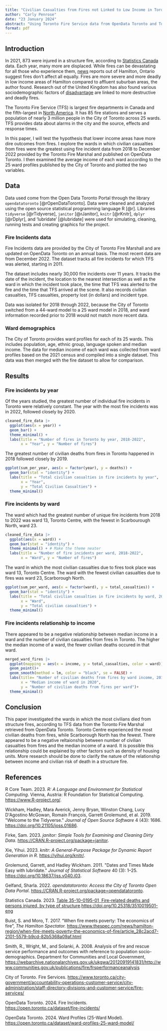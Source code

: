 ```yaml
---
title: "Civilian Casualties from Fires not Linked to Low Income in Toronto Wards ^[Code and data is available at: github.com/CarlyPenrose/Toronto_Fires]"
author: "Carly Penrose"
date: "23 January 2024"
abstract: "Using Toronto Fire Service data from OpenData Toronto and Toronto ward profiles, this paper found Toronto Centre is the ward in which the most civilian deaths from fires took place. There also appears to be a negative relationship bewteen the median income of a ward and the number of civilian deaths from fires, with lower income wards having the most deaths in fires."
format: pdf
---
```


## Introduction

In 2021, 873 were injured in a structure fire, according to [Statistics Canada](https://www150.statcan.gc.ca/t1/tbl1/en/tv.action?pid=3510019501&pickMembers%5B0%5D=1.1&pickMembers%5B1%5D=2.2&pickMembers%5B2%5D=3.1&pickMembers%5B3%5D=4.1&cubeTimeFrame.startYear=2017&cubeTimeFrame.endYear=2021&referencePeriods=20170101%2C20210101) data. Each year, many more are displaced. While fires can be devastating for all those who experience them, [news](https://www.thespec.com/news/hamilton-region/when-fire-meets-poverty-the-economics-of-fire/article_28c2acd7-2101-5579-b9cd-82b5368a09af.html) reports out of Hamilton, Ontario suggest fires don't affect all equally. Fires are more severe and more deadly in low income areas of Hamilton compared to affluent suburban areas, the author found. Research out of the United Kingdom has also found various sociodemographic factors of [disadvantage](https://webarchive.nationalarchives.gov.uk/ukgwa/20120919141831/http://www.communities.gov.uk/publications/fire/frsperformanceanalysis) are linked to more destructive and deadly fires.

The Toronto Fire Service (TFS) is largest fire departments in Canada and the fifth-largest in [North America](https://www.toronto.ca/city-government/accountability-operations-customer-service/city-administration/staff-directory-divisions-and-customer-service/fire-services/). It has 85 fire stations and serves a population of nearly 3 million people in the City of Toronto across 25 wards. TFS provides data about alarms in the city and the source, effects and response times.

In this paper, I will test the hypothesis that lower income areas have more dire outcomes from fires. I explore the wards in which civilian casualties from fires were the greatest using fire incident data from 2018 to December 2022 provided by the Toronto Fire Marshal and published on OpenData Toronto. I then examined the average income of each ward according to the 25 ward profiles published by the City of Toronto and plotted the two variables.

## Data

Data used come from the Open Data Toronto Portal through the library `opendatatoronto` [@rOpenDataToronto]. Data were cleaned and analyzed using the open source statistical programming language R [@r]. Libraries `tidyverse` [@rTidyverse], `janitor` [@rJanitor], `knitr` [@rKnitr], `dplyr` [@rDplyr], and 'lubridate' [@lubridate] were used for simulating, cleaning, running tests and creating graphics for the project.

### Fire Incidents data

Fire Incidents data are provided by the City of Toronto Fire Marshall and are updated on OpenData Toronto on an annual basis. The most recent data are from December 2022. The dataset tracks all fire incidents for which TFS was alerted, starting in 2011.

The dataset includes nearly 30,000 fire incidents over 11 years. It tracks the date of the incident, the location to the nearest intersection as well as the ward in which the incident took place, the time that TFS was alerted to the fire and the time that TFS arrived at the scene. It also records civilian casualties, TFS casualties, property lost (in dollars) and incident type.

Data was isolated for 2018 through 2022, because the City of Toronto switched from a 44-ward model to a 25 ward model in 2018, and ward information recorded prior to 2018 would not match more recent data.

### Ward demographics

The City of Toronto provides ward profiles for each of its 25 wards. This includes population, age, ethnic group, language spoken and median income. The data for median income of each ward was collected from ward profiles based on the 2021 census and compiled into a single dataset. This data was then merged with the fire dataset to allow for comparison.

## Results

### Fire incidents by year

Of the years studied, the greatest number of individual fire incidents in Toronto were relatively constant. The year with the most fire incidents was in 2022, followed closely by 2020.

```r
cleaned_fire_data |>
  ggplot(aes(x = year)) +
  geom_bar() +
  theme_minimal() + 
  labs(title = "Number of fires in Toronto by year, 2018-2022",
       x = "Year", y = "Number of fires")

```

The greatest number of civilian deaths from fires in Toronto happened in 2018 followed closely by 2019.

```r
ggplot(sum_per_year, aes(x = factor(year), y = deaths)) +
  geom_bar(stat = "identity") +
  labs(title = "Total civilian casualties in fire incidents by year",
       x = "Year",
       y = "Total Civilian Casualties") +
  theme_minimal()
```

### Fire incidents by ward

The ward which had the greatest number of unique fire incidents from 2018 to 2022 was ward 13, Toronto Centre, with the fewest in Scarbourough North, ward 23.

```r
cleaned_fire_data |>
  ggplot(aes(x = ward)) +
  geom_bar(stat = "identity") +
  theme_minimal() + # Make the theme neater
  labs(title = "Number of fire incidents per ward, 2018-2022", 
       x = "Ward", y = "Number of fires") 
```

The ward in which the most civilian casualties due to fires took place was ward 13, Toronto Centre. The ward with the fewest civilian casualties due to fires was ward 23, Scarborough North.

```r
ggplot(sum_per_ward, aes(x = factor(ward), y = total_casualties)) +
  geom_bar(stat = "identity") +
  labs(title = "Total civilian casualties in fire incidents by ward, 2018-2022",
       x = "Ward",
       y = "Total civilian casualties") +
  theme_minimal() 
```

### Fire incidents relationship to income

There appeared to be a negative relationship between median income in a ward and the number of civilian casualties from fires in Toronto. The higher the median income of a ward, the fewer civilian deaths occured in that ward.

```r

merged_ward_fires |>
  ggplot(mapping = aes(x = income, y = total_casualties, color = ward)) +
  geom_point()+
  geom_smooth(method = lm, color = "black", se = FALSE) +
  labs(title= "Number of civilian deaths from fires by ward income, 2018-2022",
       x = "Median income of ward in 2020",
       y = "Number of civilian deaths from fires per ward")+
  theme_minimal()
```

## Conclusion

This paper investigated the wards in which the most civilians died from structure fires, according to TFS data from the Toronto Fire Marshal retrieved from OpenData Toronto. Toronto Centre experienced the most civilian deaths from fires, while Scarborough North has the fewest. There appeared to be a negative reltaionship between number of civilian casualties from fires and the median income of a ward. It is possible this relationship could be explained by other factors such as density of housing units. More research should be done to clarify the nature of the relationship between income and civilian risk of death in a structure fire.

## References

R Core Team. 2023. *R: A Language and Environment for Statistical Computing*. Vienna, Austria: R Foundation for Statistical Computing. [https://www.R-project.org/](https://www.r-project.org/).

Wickham, Hadley, Mara Averick, Jenny Bryan, Winston Chang, Lucy D\'Agostino McGowan, Romain François, Garrett Grolemund, et al. 2019. \"Welcome to the Tidyverse.\" *Journal of Open Source Software* 4 (43): 1686. <https://doi.org/10.21105/joss.01686>.

Firke, Sam. 2023. *janitor: Simple Tools for Examining and Cleaning Dirty Data*. [https://CRAN.R-project.org/package=janitor](https://cran.r-project.org/package=janitor).

Xie, Yihui. 2023. *knitr: A General-Purpose Package for Dynamic Report Generation in R*. <https://yihui.org/knitr/>.

Grolemund, Garrett, and Hadley Wickham. 2011. \"Dates and Times Made Easy with lubridate.\" *Journal of Statistical Software* 40 (3): 1--25. <https://doi.org/10.18637/jss.v040.i03>.

Gelfand, Sharla. 2022. *opendatatoronto: Access the City of Toronto Open Data Portal*. [https://CRAN.R-project.org/package=opendatatoronto](https://cran.r-project.org/package=opendatatoronto).

Statistics Canada. 2023. [Table 35-10-0195-01  Fire-related deaths and persons injured, by type of structure](https://www150.statcan.gc.ca/t1/tbl1/en/tv.action?pid=3510019501).<https://doi.org/10.25318/3510019501-eng>

Buist, S. and Moro, T. 2017. "When fire meets poverty: The economics of fire", *The Hamilton Spectator.* <https://www.thespec.com/news/hamilton-region/when-fire-meets-poverty-the-economics-of-fire/article_28c2acd7-2101-5579-b9cd-82b5368a09af.html>

Smith, R., Wright, M., and Solanki, A. 2008. Analysis of fire and rescue service performance and outcomes with reference to population socio-demographics. Department for Communities and Local Government, <https://webarchive.nationalarchives.gov.uk/ukgwa/20120919141831/http://www.communities.gov.uk/publications/fire/frsperformanceanalysis>

City of Toronto. Fire Services. <https://www.toronto.ca/city-government/accountability-operations-customer-service/city-administration/staff-directory-divisions-and-customer-service/fire-services/>

OpenData Toronto. 2024. Fire Incidents. <https://open.toronto.ca/dataset/fire-incidents/>

OpenData Toronto. 2024. Ward Profiles (25-Ward Model). <https://open.toronto.ca/dataset/ward-profiles-25-ward-model/>
